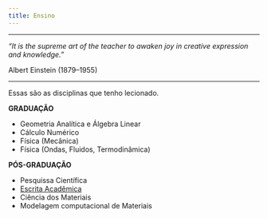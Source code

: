 ```yaml
---
title: Ensino
---
```

***

*"It is the supreme art of the teacher to awaken joy in creative expression and knowledge."*

Albert Einstein (1879–1955)

***

Essas são as disciplinas que tenho lecionado.

**GRADUAÇÃO**

- Geometria Analítica e Álgebra Linear
- Cálculo Numérico
- Física (Mecânica)
- Física (Ondas, Fluidos, Termodinâmica)

**PÓS-GRADUAÇÃO**

- Pesquissa Científica
- [Escrita Acadêmica](../sci-writing/sci-writing.qmd)
- Ciência dos Materiais
- Modelagem computacional de Materiais